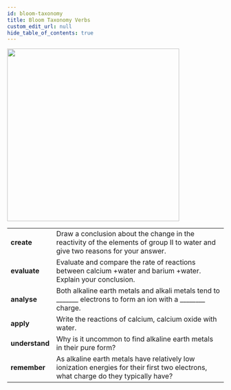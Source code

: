```yaml
---
id: bloom-taxonomy
title: Bloom Taxonomy Verbs
custom_edit_url: null
hide_table_of_contents: true
---
```



<img src={bloom} width='400' />
<br />
<table>
  <tr>
    <td>
      <strong>create</strong>
    </td>
    <td>
      Draw a conclusion about the change in the reactivity of the elements of group II to water and give two reasons for your answer.
    </td>
  </tr>
  <tr>
    <td>
      <strong>evaluate</strong>
    </td>
    <td>
    Evaluate and compare the rate of reactions between calcium +water and barium +water. Explain your conclusion.
    </td>
  </tr>
  <tr>
    <td>
      <strong>analyse</strong>
    </td>
    <td>
      Both alkaline earth metals and alkali metals tend to _______ electrons to form an ion with a ________ charge.
    </td>
  </tr>
  <tr>
    <td>
      <strong>apply</strong>
    </td>
    <td>
      Write the reactions of calcium, calcium oxide with water.
    </td>
  </tr>
  <tr>
    <td>
      <strong>understand</strong>
    </td>
    <td>
      Why is it uncommon to find alkaline earth metals in their pure form?
    </td>
  </tr>
  <tr>
    <td>
      <strong>remember</strong>
    </td>
    <td>As alkaline earth metals have relatively low ionization energies for their first two electrons, what charge do they typically have?</td>
  </tr>
</table>
